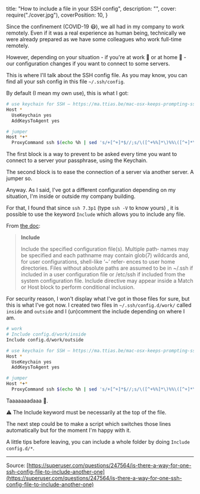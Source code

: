  title: "How to include a file in your SSH config",
  description: "",
  cover: require("./cover.jpg"),
  coverPosition: 10,
}

Since the confinement (COVID-19 😷), we all had in my company to work remotely. Even if it was a real experience as human being, technically we were already prepared as we have some colleagues who work full-time remotely.

However, depending on your situation - if you're at work 🏢 or at home 🏡 - our configuration changes if you want to connect to some servers.

This is where I'll talk about the SSH config file. As you may know, you can find all your ssh config in this file `~/.ssh/config`.

By default (I mean my own use), this is what I got:

```bash
# use keychain for SSH — https://ma.ttias.be/mac-osx-keeps-prompting-ssh-key-passphrase-not-use-keychain/
Host *
  UseKeychain yes
  AddKeysToAgent yes

# jumper
Host *+*
  ProxyCommand ssh $(echo %h | sed 's/+[^+]*$//;s/\([^+%%]*\)%%\([^+]*\)$/\2 -l \1/;s/:/ -p /') nc -w1 $(echo %h | sed 's/^.*+//;/:/!s/$/ %p/;s/:/ /')
```

The first block is a way to prevent to be asked every time you want to connect to a server your passphrase, using the Keychain.

The second block is to ease the connection of a server via another server. A jumper so.

Anyway. As I said, I've got a different configuration depending on my situation, I'm inside or outside my company building.

For that, I found that since `ssh 7.3p1` (type `ssh -V` to know yours) , it is possible to use the keyword `Include` which allows you to include any file.

From [the doc](https://man7.org/linux/man-pages/man5/ssh_config.5.html):

> **Include**
>
> Include the specified configuration file(s). Multiple path‐
> names may be specified and each pathname may contain glob(7)
> wildcards and, for user configurations, shell-like ‘~’ refer‐
> ences to user home directories. Files without absolute paths
> are assumed to be in ~/.ssh if included in a user configuration
> file or /etc/ssh if included from the system configuration
> file. Include directive may appear inside a Match or Host
> block to perform conditional inclusion.

For security reason, I won't display what I've got in those files for sure, but this is what I've got now. I created two files in `~/.ssh/config.d/work/` called `inside` and `outside` and I (un)comment the include depending on where I am.

```bash
# work
# Include config.d/work/inside
Include config.d/work/outside

# use keychain for SSH — https://ma.ttias.be/mac-osx-keeps-prompting-ssh-key-passphrase-not-use-keychain/
Host *
  UseKeychain yes
  AddKeysToAgent yes

# jumper
Host *+*
  ProxyCommand ssh $(echo %h | sed 's/+[^+]*$//;s/\([^+%%]*\)%%\([^+]*\)$/\2 -l \1/;s/:/ -p /') nc -w1 $(echo %h | sed 's/^.*+//;/:/!s/$/ %p/;s/:/ /')
```

Taaaaaaadaaa 🎉.

⚠️ The Include keyword must be necessarily at the top of the file.

The next step could be to make a script which switches those lines automatically but for the moment I'm happy with it.

A little tips before leaving, you can include a whole folder by doing `Include config.d/*`.

---

Source: [https://superuser.com/questions/247564/is-there-a-way-for-one-ssh-config-file-to-include-another-one](https://superuser.com/questions/247564/is-there-a-way-for-one-ssh-config-file-to-include-another-one)
